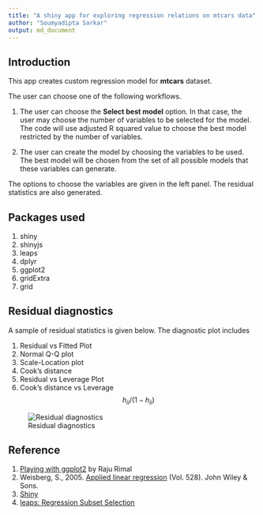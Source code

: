 ---
title: "A shiny app for exploring regression relations on mtcars data"
author: "Soumyadipta Sarkar"
output: md_document
---



## Introduction

This app creates custom regression model for __mtcars__ dataset.

The user can choose one of the following workflows.

1. The user can choose the __Select best model__ option. In that case, the user 
may choose the number of variables to be selected for the model. The code will use
adjusted R squared value to choose the best model restricted by the number of variables.

2. The user can create the model by choosing the variables to be used. The 
best model will be chosen from the set of all possible models that these variables
can generate.

The options to choose the variables are given in the left panel. The residual
statistics are also generated. 

## Packages used

1. shiny
2. shinyjs
3. leaps
4. dplyr
5. ggplot2
6. gridExtra
7. grid

## Residual diagnostics

A sample of residual statistics is given below. The diagnostic plot includes

1. Residual vs Fitted Plot
2. Normal Q-Q plot
3. Scale-Location plot
4. Cook's distance
5. Residual vs Leverage Plot
6. Cook's distance vs Leverage $$h_{ii}/(1-h_{ii})$$

![Residual diagnostics](Residual_diag.PNG)

## Reference
1. [Playing with ggplot2](https://rpubs.com/therimalaya/43190) by Raju Rimal
2. Weisberg, S., 2005. [Applied linear regression](http://www.ru.ac.bd/wp-content/uploads/sites/25/2019/03/304_03_Weisberg-Applied-Linear-Regression-Wiley-2013.pdf) (Vol. 528). John Wiley & Sons.
3. [Shiny](https://cran.r-project.org/web/packages/shiny/index.html)
4. [leaps: Regression Subset Selection](https://cran.r-project.org/web/packages/leaps/leaps.pdf)
